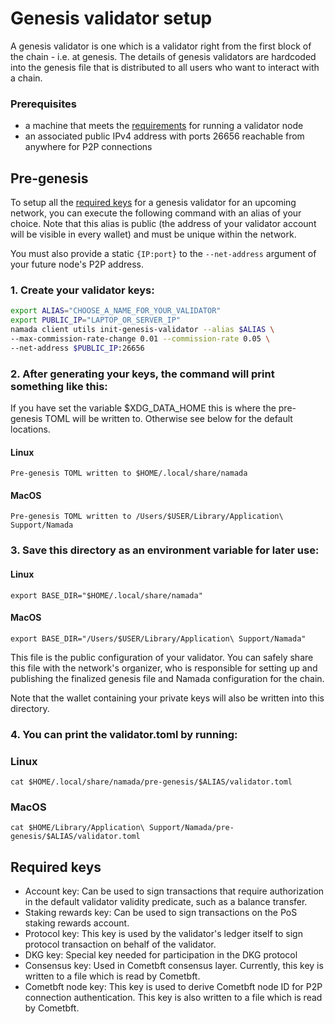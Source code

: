 
# Genesis validator setup

A genesis validator is one which is a validator right from the first block of the chain - i.e. at genesis. The details of genesis validators are hardcoded into the genesis file that is distributed to all users who want to interact with a chain.

### Prerequisites

- a machine that meets the [requirements](./hardware.md) for running a validator node
- an associated public IPv4 address with ports 26656 reachable from anywhere for P2P connections

## Pre-genesis

To setup all the [required keys](#required-keys) for a genesis validator for an upcoming network, you can execute the following command with an alias of your choice. Note that this alias is public (the address of your validator account will be visible in every wallet) and must be unique within the network.

You must also provide a static `{IP:port}` to the `--net-address` argument of your future node's P2P address.

### 1. Create your validator keys:
``` bash
export ALIAS="CHOOSE_A_NAME_FOR_YOUR_VALIDATOR"
export PUBLIC_IP="LAPTOP_OR_SERVER_IP"
namada client utils init-genesis-validator --alias $ALIAS \
--max-commission-rate-change 0.01 --commission-rate 0.05 \
--net-address $PUBLIC_IP:26656
```

### 2. After generating your keys, the command will print something like this:

<Callout>
If you have set the variable $XDG_DATA_HOME this is where the pre-genesis TOML will be written to. Otherwise see below for the default locations.
</Callout>

#### Linux 
```shell
Pre-genesis TOML written to $HOME/.local/share/namada
```
#### MacOS
```shell
Pre-genesis TOML written to /Users/$USER/Library/Application\ Support/Namada
```

### 3. Save this directory as an environment variable for later use:

#### Linux 
```shell
export BASE_DIR="$HOME/.local/share/namada"
```
#### MacOS
```shell
export BASE_DIR="/Users/$USER/Library/Application\ Support/Namada"
```

This file is the public configuration of your validator. You can safely share this file with the network's organizer, who is responsible for setting up and publishing the finalized genesis file and Namada configuration for the chain.

Note that the wallet containing your private keys will also be written into this directory.

### 4. You can print the validator.toml by running: 

### Linux 
`cat $HOME/.local/share/namada/pre-genesis/$ALIAS/validator.toml`
### MacOS 
`cat $HOME/Library/Application\ Support/Namada/pre-genesis/$ALIAS/validator.toml`

## Required keys

- Account key: Can be used to sign transactions that require authorization in the default validator validity predicate, such as a balance transfer.
- Staking rewards key: Can be used to sign transactions on the PoS staking rewards account.
- Protocol key: This key is used by the validator's ledger itself to sign protocol transaction on behalf of the validator.
- DKG key: Special key needed for participation in the DKG protocol
- Consensus key: Used in Cometbft consensus layer. Currently, this key is written to a file which is read by Cometbft.
- Cometbft node key: This key is used to derive Cometbft node ID for P2P connection authentication. This key is also written to a file which is read by Cometbft.
